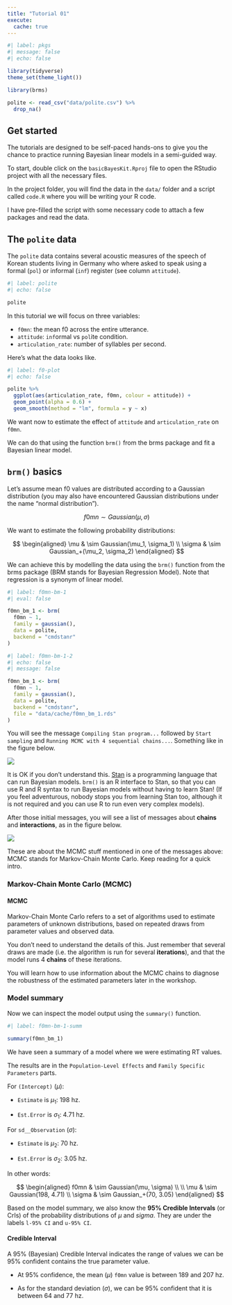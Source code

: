 ```yaml
---
title: "Tutorial 01"
execute: 
  cache: true
---
```


```r
#| label: pkgs
#| message: false
#| echo: false

library(tidyverse)
theme_set(theme_light())

library(brms)

polite <- read_csv("data/polite.csv") %>%
  drop_na()
```

## Get started

The tutorials are designed to be self-paced hands-ons to give you the chance to practice running Bayesian linear models in a semi-guided way.

To start, double click on the `basicBayesKit.Rproj` file to open the RStudio project with all the necessary files.

In the project folder, you will find the data in the `data/` folder and a script called `code.R` where you will be writing your R code.

I have pre-filled the script with some necessary code to attach a few packages and read the data.

## The `polite` data

The `polite` data contains several acoustic measures of the speech of Korean students living in Germany who where asked to speak using a formal (`pol`) or informal (`inf`) register (see column `attitude`).

```r
#| label: polite
#| echo: false

polite
```

In this tutorial we will focus on three variables:

- `f0mn`: the mean f0 across the entire utterance.
- `attitude`: `inf`ormal vs `pol`ite condition.
- `articulation_rate`: number of syllables per second.

Here's what the data looks like.

```r
#| label: f0-plot
#| echo: false

polite %>%
  ggplot(aes(articulation_rate, f0mn, colour = attitude)) +
  geom_point(alpha = 0.6) +
  geom_smooth(method = "lm", formula = y ~ x)
```

We want now to estimate the effect of `attitude` and `articulation_rate` on `f0mn`.

We can do that using the function `brm()` from the brms package and fit a Bayesian linear model.

## `brm()` basics

Let's assume mean f0 values are distributed according to a Gaussian distribution (you may also have encountered Gaussian distributions under the name "normal distribution").

$$f0mn \sim Gaussian(\mu, \sigma)$$

We want to estimate the following probability distributions:

$$
\begin{aligned}
\mu & \sim Gaussian(\mu_1, \sigma_1) \\
\sigma & \sim Gaussian_+(\mu_2, \sigma_2)
\end{aligned}
$$

We can achieve this by modelling the data using the `brm()` function from the brms package (BRM stands for Bayesian Regression Model). Note that regression is a synonym of linear model.

```r
#| label: f0mn-bm-1
#| eval: false

f0mn_bm_1 <- brm(
  f0mn ~ 1,
  family = gaussian(),
  data = polite,
  backend = "cmdstanr"
)
```

```r
#| label: f0mn-bm-1-2
#| echo: false
#| message: false

f0mn_bm_1 <- brm(
  f0mn ~ 1,
  family = gaussian(),
  data = polite,
  backend = "cmdstanr",
  file = "data/cache/f0mn_bm_1.rds"
)
```

You will see the message `Compiling Stan program...` followed by `Start sampling` and `Running MCMC with 4 sequential chains...`. Something like in the figure below.

![](/img/mcmc-messages.png)

It is OK if you don't understand this. [Stan](https://mc-stan.org) is a programming language that can run Bayesian models. `brm()` is an R interface to Stan, so that you can use R and R syntax to run Bayesian models without having to learn Stan! (If you feel adventurous, nobody stops you from learning Stan too, although it is not required and you can use R to run even very complex models).

After those initial messages, you will see a list of messages about **chains** and **interactions**, as in the figure below.

![](/img/mcmc-chains-info.png)

These are about the MCMC stuff mentioned in one of the messages above: MCMC stands for Markov-Chain Monte Carlo. Keep reading for a quick intro.

### Markov-Chain Monte Carlo (MCMC)

::: {.callout-tip icon="false"}
#### MCMC

Markov-Chain Monte Carlo refers to a set of algorithms used to estimate parameters of unknown distributions, based on repeated draws from parameter values and observed data.
:::

You don't need to understand the details of this. Just remember that several draws are made (i.e. the algorithm is run for several **iterations**), and that the model runs 4 **chains** of these iterations.

You will learn how to use information about the MCMC chains to diagnose the robustness of the estimated parameters later in the workshop.

### Model summary

Now we can inspect the model output using the `summary()` function.

```r
#| label: f0mn-bm-1-summ

summary(f0mn_bm_1)

```

We have seen a summary of a model where we were estimating RT values.

The results are in the `Population-Level Effects` and `Family Specific Parameters` parts.

For `(Intercept)` ($\mu$):

-   `Estimate` is $\mu_1$: 198 hz.

-   `Est.Error` is $\sigma_1$: 4.71 hz.

For `sd__Observation` ($\sigma$):

-   `Estimate` is $\mu_2$: 70 hz.

-   `Est.Error` is $\sigma_2$: 3.05 hz.

In other words:

$$
\begin{aligned}
f0mn & \sim Gaussian(\mu, \sigma) \\
\\
\mu & \sim Gaussian(198, 4.71) \\
\sigma & \sim Gaussian_+(70, 3.05)
\end{aligned}
$$

Based on the model summary, we also know the **95% Credible Intervals** (or CrIs) of the probability distributions of $\mu$ and $sigma$. They are under the labels `l-95% CI` and `u-95% CI`.

::: {.callout-tip icon="false"}
#### Credible Interval

A 95% (Bayesian) Credible Interval indicates the range of values we can be 95% confident contains the true parameter value.
:::

-   At 95% confidence, the mean ($\mu$) `f0mn` value is between 189 and 207 hz.

-   As for the standard deviation ($\sigma$), we can be 95% confident that it is between 64 and 77 hz.



